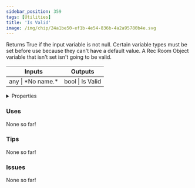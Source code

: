 ```yaml
---
sidebar_position: 359
tags: [Utilities]
title: 'Is Valid'
image: /img/chip/24a1be50-ef1b-4e54-836b-4a2a95780b4e.svg
---
```


Returns True if the input variable is not null. Certain variable types must be set before use because they can't have a default value. A Rec Room Object variable that isn't set isn't going to be valid.



<IChip uuid="24a1be50-ef1b-4e54-836b-4a2a95780b4e"/>

<table><thead><tr><th>Inputs</th><th>Outputs</th></tr></thead><tbody><tr><td>any | *No name.*</td><td>bool | Is Valid</td></tr></tbody></table>

<details>
  <summary>Properties</summary>
  <div>
    <div>
    <table>
      <tbody>
        <tr>
          <td>Is beta required?</td>
          <td>No</td>
        </tr>
        <tr>
          <td>Is chip a trolling risk?</td>
          <td>No</td>
        </tr>
        <tr>
          <td>Is chip a role assignment risk?</td>
          <td>No</td>
        </tr>
        <tr>
          <td>Chip UUID</td>
          <td>24a1be50-ef1b-4e54-836b-4a2a95780b4e</td>
        </tr>
        <tr>
          <td>Room availability</td>
          <td>Available everywhere</td>
        </tr>
      </tbody>
    </table>
    </div>
  </div>
</details>

### Uses

None so far!

### Tips

None so far!

### Issues

None so far!